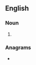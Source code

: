 ==English==

===Noun===
{{head|en|noun form}}

# {{plural of|litrebike|lang=en}}

===Anagrams===
* {{anagrams|en|a=beeiiklrst|literbikes}}